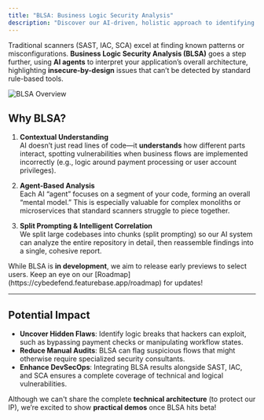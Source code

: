 ```yaml
---
title: "BLSA: Business Logic Security Analysis"
description: "Discover our AI-driven, holistic approach to identifying insecure-by-design flaws in your application."
---
```


Traditional scanners (SAST, IAC, SCA) excel at finding known patterns or misconfigurations. **Business Logic Security Analysis (BLSA)** goes a step further, using **AI agents** to interpret your application’s overall architecture, highlighting **insecure-by-design** issues that can’t be detected by standard rule-based tools.

<Frame>
  <img src="/images/get-started/relevant-functionalities/blsa-overview.png" alt="BLSA Overview" style={{ borderRadius: '0.5rem' }} />
</Frame>

## Why BLSA?

1. **Contextual Understanding**  
   AI doesn’t just read lines of code—it <strong>understands</strong> how different parts interact, spotting vulnerabilities when business flows are implemented incorrectly (e.g., logic around payment processing or user account privileges).

2. **Agent-Based Analysis**  
   Each AI “agent” focuses on a segment of your code, forming an overall “mental model.” This is especially valuable for complex monoliths or microservices that standard scanners struggle to piece together.

3. **Split Prompting & Intelligent Correlation**  
   We split large codebases into chunks (split prompting) so our AI system can analyze the entire repository in detail, then reassemble findings into a single, cohesive report.

<Warning>
While BLSA is <strong>in development</strong>, we aim to release early previews to select users. Keep an eye on our [Roadmap](https://cybedefend.featurebase.app/roadmap) for updates!
</Warning>

---

## Potential Impact

- **Uncover Hidden Flaws**: Identify logic breaks that hackers can exploit, such as bypassing payment checks or manipulating workflow states.
- **Reduce Manual Audits**: BLSA can flag suspicious flows that might otherwise require specialized security consultants.
- **Enhance DevSecOps**: Integrating BLSA results alongside SAST, IAC, and SCA ensures a complete coverage of technical and logical vulnerabilities.

<Tip>
Although we can't share the complete <strong>technical architecture</strong> (to protect our IP), we’re excited to show <strong>practical demos</strong> once BLSA hits beta!
</Tip>
